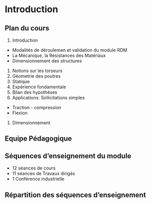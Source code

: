 # Introduction

## Plan du cours {#intro}

1. Introduction
  - Modalités de déroulemen et validation du module RDM
  - La Mécanique, la Résistances des Matériaux
  - Dimensionnement des structures
  
1. Notions sur les torseurs
1. Géometrie des poutres
1. Statique
1. Expérience fondamentale
1. Bilan des hypothèses
1. Applications: Sollicitations simples
  - Traction - compression
  - Flexion
1. Dimensionnement


## Equipe Pédagogique

## Séquences d'enseignement du module

- 12 séances de cours
- 11 séances de Travaux dirigés
- 1 Conférence industrielle

## Répartition des séquences d’enseignement
